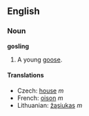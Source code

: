 ==English==
===Noun===
'''gosling'''

#A young [[goose]].

====Translations====
*Czech: [[house]] ''m''
*French: [[oison]] ''m''
*Lithuanian: [[žąsiukas]] ''m''